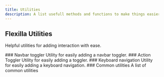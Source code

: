 ```yaml
---
title: Utilities
description: A list usefull methods and functions to make things easier for you
---
```


## Flexilla Utilities

Helpful utilities for adding interaction with ease.

<CardTechBox>
    <CardLink href="/docs/helpers/navbar-toggle">
### Navbar toggler
Utility for easily adding a navbar toggler.
    </CardLink>
    <CardLink href="/docs/helpers/toggler">
### Action Toggler
Utility for easily adding a toggler.
    </CardLink>
    <CardLink href="/docs/helpers/keyboard-navigation">
### Keyboard navigation
Utility for easily adding a keyboard navigation.
    </CardLink>
    <CardLink href="/docs/helpers/common-utilities">
### Common utilities
A list of common utilities
    </CardLink>
</CardTechBox>